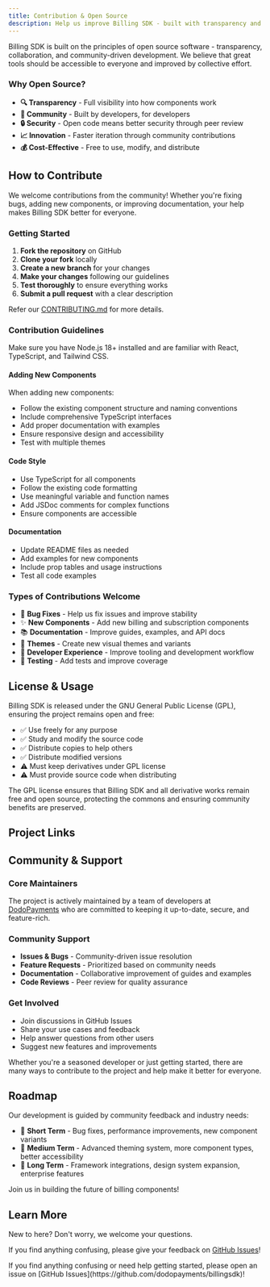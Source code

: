 ---
title: Contribution & Open Source
description: Help us improve Billing SDK - built with transparency and community collaboration
---


Billing SDK is built on the principles of open source software - transparency, collaboration, and community-driven development. We believe that great tools should be accessible to everyone and improved by collective effort.

### Why Open Source?

- **🔍 Transparency** - Full visibility into how components work
- **🤝 Community** - Built by developers, for developers
- **🔒 Security** - Open code means better security through peer review
- **📈 Innovation** - Faster iteration through community contributions
- **💰 Cost-Effective** - Free to use, modify, and distribute

## How to Contribute

We welcome contributions from the community! Whether you're fixing bugs, adding new components, or improving documentation, your help makes Billing SDK better for everyone.

### Getting Started

1. **Fork the repository** on GitHub
2. **Clone your fork** locally
3. **Create a new branch** for your changes
4. **Make your changes** following our guidelines
5. **Test thoroughly** to ensure everything works
6. **Submit a pull request** with a clear description

Refer our [CONTRIBUTING.md](https://github.com/dodopayments/billingsdk/blob/main/CONTRIBUTING.md) for more details.

### Contribution Guidelines

<Callout title="Development Setup">
  Make sure you have Node.js 18+ installed and are familiar with React, TypeScript, and Tailwind CSS.
</Callout>

#### Adding New Components

When adding new components:
- Follow the existing component structure and naming conventions
- Include comprehensive TypeScript interfaces
- Add proper documentation with examples
- Ensure responsive design and accessibility
- Test with multiple themes

#### Code Style

- Use TypeScript for all components
- Follow the existing code formatting
- Use meaningful variable and function names
- Add JSDoc comments for complex functions
- Ensure components are accessible

#### Documentation

- Update README files as needed
- Add examples for new components
- Include prop tables and usage instructions
- Test all code examples

### Types of Contributions Welcome

- 🐛 **Bug Fixes** - Help us fix issues and improve stability
- ✨ **New Components** - Add new billing and subscription components
- 📚 **Documentation** - Improve guides, examples, and API docs
- 🎨 **Themes** - Create new visual themes and variants
- 🔧 **Developer Experience** - Improve tooling and development workflow
- 🧪 **Testing** - Add tests and improve coverage

## License & Usage

Billing SDK is released under the GNU General Public License (GPL), ensuring the project remains open and free:

- ✅ Use freely for any purpose
- ✅ Study and modify the source code
- ✅ Distribute copies to help others
- ✅ Distribute modified versions
- ⚠️ Must keep derivatives under GPL license
- ⚠️ Must provide source code when distributing

<Callout title="GPL License Benefits">
  The GPL license ensures that Billing SDK and all derivative works remain free and open source, protecting the commons and ensuring community benefits are preserved.
</Callout>

## Project Links

<Cards>
  <Card 
    href="https://github.com/dodopayments/billingsdk" 
    title="GitHub Repository" 
    description="View source code, report issues, and contribute" 
  />
  
  <Card 
    href="https://github.com/dodopayments/billingsdk/issues" 
    title="Issue Tracker" 
    description="Report bugs and request features" 
  />

</Cards>

## Community & Support

### Core Maintainers

The project is actively maintained by a team of developers at [DodoPayments](https://dodopayments.com) who are committed to keeping it up-to-date, secure, and feature-rich.

### Community Support

- **Issues & Bugs** - Community-driven issue resolution
- **Feature Requests** - Prioritized based on community needs
- **Documentation** - Collaborative improvement of guides and examples
- **Code Reviews** - Peer review for quality assurance

### Get Involved

- Join discussions in GitHub Issues
- Share your use cases and feedback
- Help answer questions from other users
- Suggest new features and improvements

<Callout title="Get Involved">
  Whether you're a seasoned developer or just getting started, there are many ways to contribute to the project and help make it better for everyone.
</Callout>

## Roadmap

Our development is guided by community feedback and industry needs:

- 🎯 **Short Term** - Bug fixes, performance improvements, new component variants
- 🚀 **Medium Term** - Advanced theming system, more component types, better accessibility
- 🌟 **Long Term** - Framework integrations, design system expansion, enterprise features

Join us in building the future of billing components!

## Learn More

New to here? Don't worry, we welcome your questions.

If you find anything confusing, please give your feedback on [GitHub Issues](https://github.com/dodopayments/billingsdk)!

<Callout title="Questions?">
  If you find anything confusing or need help getting started, please open an issue on [GitHub Issues](https://github.com/dodopayments/billingsdk)!
</Callout>